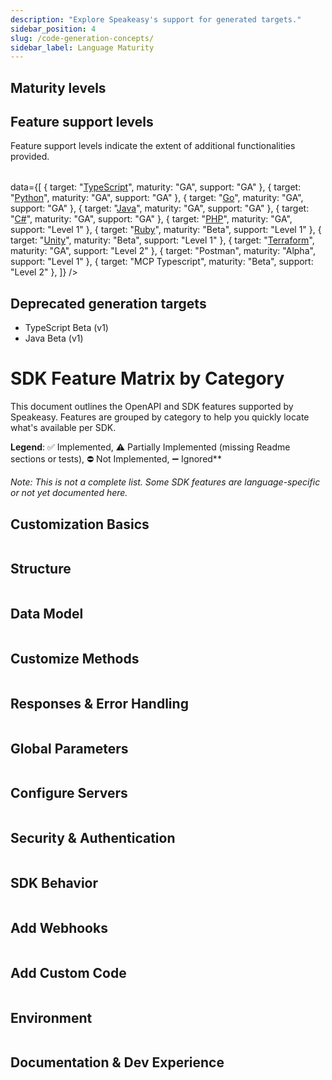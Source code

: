 ```yaml
---
description: "Explore Speakeasy's support for generated targets."
sidebar_position: 4
slug: /code-generation-concepts/
sidebar_label: Language Maturity
---
```




## Maturity levels

<Table
  data={[
    { level: "Alpha", description: "An early preview of upcoming features intended for gathering feedback. Alpha versions are less complete and likely to be unstable, with frequent updates and significant changes." },
    { level: "Beta", description: "A pre-release version that includes many features of GA but is still subject to significant modifications based on user feedback. The interface is considered stable enough for testing." },
    { level: "General availability (GA)", description: "A fully supported release that includes all functionalities altering the type interface from OpenAPI Specification keywords (for example, [oneOf](/docs/customize-sdks/oneof))." }
  ]}
  columns={[
    { key: "level", header: "Maturity level" },
    { key: "description", header: "Description" }
  ]}
/>

## Feature support levels

Feature support levels indicate the extent of additional functionalities provided.
<Table
 columns={[{key: "target", header: "Target"}, {key: "maturity", header: "Maturity level"}, {key: "support", header: "Feature support level"}]}

 data={[    { target: "[TypeScript](/docs/languages/typescript/methodology-ts)", maturity: "GA", support: "GA"    },
    { target: "[Python](/docs/languages/python/methodology-python)", maturity: "GA", support: "GA"    },
    { target: "[Go](/docs/languages/golang/methodology-go)", maturity: "GA", support: "GA"    },
    { target: "[Java](/docs/languages/java/methodology-java)", maturity: "GA", support: "GA"    },
    { target: "[C#](/docs/languages/csharp/methodology-csharp)", maturity: "GA", support: "GA"    },
    { target: "[PHP](/docs/languages/php/methodology-php)", maturity: "GA", support: "Level 1"    },
    { target: "[Ruby](/docs/languages/ruby/methodology-ruby)", maturity: "Beta", support: "Level 1"    },
    { target: "[Unity](/docs/languages/unity/methodology-unity)", maturity: "Beta", support: "Level 1"    },
    { target: "[Terraform](/docs/create-terraform)", maturity: "GA", support: "Level 2"    },
    { target: "Postman", maturity: "Alpha", support: "Level 1"    },
    { target: "MCP Typescript", maturity: "Beta", support: "Level 2"    },
  ]}
/>

## Deprecated generation targets

* TypeScript Beta (v1)
* Java Beta (v1)

# SDK Feature Matrix by Category

This document outlines the OpenAPI and SDK features supported by Speakeasy. Features are grouped by category to help you quickly locate what's available per SDK.

**Legend**: ✅ Implemented, ⚠️ Partially Implemented (missing Readme sections or tests), ⛔ Not Implemented, ➖ Ignored**

_Note: This is not a complete list. Some SDK features are language-specific or not yet documented here._

## Customization Basics

<Table
  columns={[{ key: "feature", header: "Feature" },
    { key: "typescript", header: "TypeScript" },
    { key: "python", header: "Python" },
    { key: "go", header: "Go" },
    { key: "java", header: "Java" },
    { key: "csharp", header: "C#" },
    { key: "php", header: "PHP" },
    { key: "ruby", header: "Ruby" },
    { key: "unity", header: "Unity" },
    { key: "terraform", header: "Terraform" },
    { key: "postman", header: "Postman" },
    { key: "mcp-typescript", header: "MCP Typescript" },
  ]}
  data={[
    { feature: "`callbacks`", typescript: "✅", python: "✅", go: "✅", java: "✅", csharp: "✅", php: "✅", ruby: "✅", unity: "✅", terraform: "✅", postman: "⛔", "mcp-typescript": "⛔" },
    { feature: "`core`", typescript: "✅", python: "✅", go: "✅", java: "✅", csharp: "✅", php: "✅", ruby: "✅", unity: "✅", terraform: "✅", postman: "✅", "mcp-typescript": "⚠️" },
  ]}
/>

## Structure

<Table
  columns={[{ key: "feature", header: "Feature" },
    { key: "typescript", header: "TypeScript" },
    { key: "python", header: "Python" },
    { key: "go", header: "Go" },
    { key: "java", header: "Java" },
    { key: "csharp", header: "C#" },
    { key: "php", header: "PHP" },
    { key: "ruby", header: "Ruby" },
    { key: "unity", header: "Unity" },
    { key: "terraform", header: "Terraform" },
    { key: "postman", header: "Postman" },
    { key: "mcp-typescript", header: "MCP Typescript" },
  ]}
  data={[
    { feature: "`groups`", typescript: "✅", python: "✅", go: "✅", java: "✅", csharp: "✅", php: "✅", ruby: "✅", unity: "✅", terraform: "✅", postman: "✅", "mcp-typescript": "⛔" },
    { feature: "`ignores`", typescript: "✅", python: "✅", go: "✅", java: "✅", csharp: "✅", php: "✅", ruby: "✅", unity: "✅", terraform: "✅", postman: "✅", "mcp-typescript": "✅" },
    { feature: "`includes`", typescript: "✅", python: "✅", go: "✅", java: "✅", csharp: "✅", php: "✅", ruby: "✅", unity: "✅", terraform: "✅", postman: "✅", "mcp-typescript": "⛔" },
    { feature: "`nameOverrides`", typescript: "✅", python: "✅", go: "✅", java: "✅", csharp: "✅", php: "✅", ruby: "✅", unity: "✅", terraform: "✅", postman: "✅", "mcp-typescript": "✅" },
    { feature: "`multiLevelTagging`", typescript: "✅", python: "✅", go: "✅", java: "✅", csharp: "✅", php: "✅", ruby: "✅", unity: "✅", terraform: "✅", postman: "✅", "mcp-typescript": "⛔" },
  ]}
/>

## Data Model

<Table
  columns={[{ key: "feature", header: "Feature" },
    { key: "typescript", header: "TypeScript" },
    { key: "python", header: "Python" },
    { key: "go", header: "Go" },
    { key: "java", header: "Java" },
    { key: "csharp", header: "C#" },
    { key: "php", header: "PHP" },
    { key: "ruby", header: "Ruby" },
    { key: "unity", header: "Unity" },
    { key: "terraform", header: "Terraform" },
    { key: "postman", header: "Postman" },
    { key: "mcp-typescript", header: "MCP Typescript" },
  ]}
  data={[
    { feature: "`disallowCircularRefs`", typescript: "⛔", python: "⛔", go: "⛔", java: "⛔", csharp: "⛔", php: "⛔", ruby: "⛔", unity: "⛔", terraform: "✅", postman: "⛔", "mcp-typescript": "⛔" },
    { feature: "`enums`", typescript: "✅", python: "✅", go: "✅", java: "✅", csharp: "✅", php: "✅", ruby: "✅", unity: "✅", terraform: "✅", postman: "✅", "mcp-typescript": "✅" },
    { feature: "`typeOverrides`", typescript: "✅", python: "✅", go: "✅", java: "✅", csharp: "✅", php: "✅", ruby: "✅", unity: "✅", terraform: "✅", postman: "✅", "mcp-typescript": "✅" },
    { feature: "`constsAndDefaults`", typescript: "✅", python: "✅", go: "✅", java: "✅", csharp: "✅", php: "✅", ruby: "✅", unity: "⛔", terraform: "✅", postman: "✅", "mcp-typescript": "✅" },
    { feature: "`nullables`", typescript: "✅", python: "✅", go: "✅", java: "✅", csharp: "✅", php: "✅", ruby: "✅", unity: "⛔", terraform: "⛔", postman: "⛔", "mcp-typescript": "✅" },
    { feature: "`unions`", typescript: "✅", python: "✅", go: "✅", java: "✅", csharp: "✅", php: "✅", ruby: "✅", unity: "✅", terraform: "✅", postman: "⛔", "mcp-typescript": "✅" },
    { feature: "`bigint`", typescript: "✅", python: "✅", go: "✅", java: "✅", csharp: "✅", php: "✅", ruby: "⛔", unity: "✅", terraform: "⛔", postman: "✅", "mcp-typescript": "✅" },
    { feature: "`decimal`", typescript: "✅", python: "✅", go: "✅", java: "✅", csharp: "✅", php: "✅", ruby: "⛔", unity: "✅", terraform: "⛔", postman: "✅", "mcp-typescript": "✅" },
    { feature: "`sets`", typescript: "⛔", python: "⛔", go: "⛔", java: "⛔", csharp: "⛔", php: "⛔", ruby: "⛔", unity: "⛔", terraform: "✅", postman: "⛔", "mcp-typescript": "⛔" },
    { feature: "`sliceUnions`", typescript: "✅", python: "✅", go: "✅", java: "✅", csharp: "✅", php: "✅", ruby: "⛔", unity: "⛔", terraform: "⛔", postman: "⛔", "mcp-typescript": "✅" },
    { feature: "`additionalProperties`", typescript: "✅", python: "✅", go: "✅", java: "✅", csharp: "✅", php: "✅", ruby: "✅", unity: "✅", terraform: "✅", postman: "⛔", "mcp-typescript": "✅" },
    { feature: "`openEnums`", typescript: "✅", python: "✅", go: "✅", java: "✅", csharp: "✅", php: "⛔", ruby: "⛔", unity: "⛔", terraform: "⛔", postman: "⛔", "mcp-typescript": "✅" },
  ]}
/>

## Customize Methods

<Table
  columns={[{ key: "feature", header: "Feature" },
    { key: "typescript", header: "TypeScript" },
    { key: "python", header: "Python" },
    { key: "go", header: "Go" },
    { key: "java", header: "Java" },
    { key: "csharp", header: "C#" },
    { key: "php", header: "PHP" },
    { key: "ruby", header: "Ruby" },
    { key: "unity", header: "Unity" },
    { key: "terraform", header: "Terraform" },
    { key: "postman", header: "Postman" },
    { key: "mcp-typescript", header: "MCP Typescript" },
  ]}
  data={[
    { feature: "`tagBasedOrdering`", typescript: "⛔", python: "⛔", go: "⛔", java: "⛔", csharp: "⛔", php: "⛔", ruby: "⛔", unity: "⛔", terraform: "⛔", postman: "⛔", "mcp-typescript": "⛔" },
    { feature: "`flattening`", typescript: "✅", python: "✅", go: "✅", java: "✅", csharp: "✅", php: "✅", ruby: "✅", unity: "✅", terraform: "✅", postman: "⛔", "mcp-typescript": "⛔" },
    { feature: "`methodSecurity`", typescript: "✅", python: "✅", go: "✅", java: "✅", csharp: "✅", php: "✅", ruby: "✅", unity: "✅", terraform: "✅", postman: "✅", "mcp-typescript": "✅" },
    { feature: "`methodServerURLs`", typescript: "✅", python: "✅", go: "✅", java: "✅", csharp: "✅", php: "✅", ruby: "✅", unity: "✅", terraform: "✅", postman: "✅", "mcp-typescript": "✅" },
    { feature: "`pagination`", typescript: "✅", python: "✅", go: "✅", java: "✅", csharp: "✅", php: "⚠️", ruby: "⚠️", unity: "⚠️", terraform: "✅", postman: "⛔", "mcp-typescript": "⛔" },
    { feature: "`retries`", typescript: "✅", python: "✅", go: "✅", java: "✅", csharp: "⚠️", php: "⚠️", ruby: "⚠️", unity: "⛔", terraform: "✅", postman: "⛔", "mcp-typescript": "⚠️" },
    { feature: "`defaultEnabledRetries`", typescript: "✅", python: "✅", go: "✅", java: "⛔", csharp: "⛔", php: "⛔", ruby: "⛔", unity: "⛔", terraform: "⛔", postman: "⛔", "mcp-typescript": "✅" },
    { feature: "`methodArguments`", typescript: "✅", python: "✅", go: "✅", java: "⛔", csharp: "✅", php: "✅", ruby: "✅", unity: "⛔", terraform: "✅", postman: "⛔", "mcp-typescript": "⛔" },
    { feature: "`urlBasedPagination`", typescript: "✅", python: "✅", go: "✅", java: "⛔", csharp: "⛔", php: "✅", ruby: "✅", unity: "⛔", terraform: "✅", postman: "⛔", "mcp-typescript": "⛔" },
  ]}
/>

## Responses & Error Handling

<Table
  columns={[{ key: "feature", header: "Feature" },
    { key: "typescript", header: "TypeScript" },
    { key: "python", header: "Python" },
    { key: "go", header: "Go" },
    { key: "java", header: "Java" },
    { key: "csharp", header: "C#" },
    { key: "php", header: "PHP" },
    { key: "ruby", header: "Ruby" },
    { key: "unity", header: "Unity" },
    { key: "terraform", header: "Terraform" },
    { key: "postman", header: "Postman" },
    { key: "mcp-typescript", header: "MCP Typescript" },
  ]}
  data={[
    { feature: "`getRequestBodies`", typescript: "⛔", python: "✅", go: "✅", java: "✅", csharp: "✅", php: "✅", ruby: "✅", unity: "✅", terraform: "✅", postman: "✅", "mcp-typescript": "⛔" },
    { feature: "`inputOutputModels`", typescript: "✅", python: "✅", go: "✅", java: "✅", csharp: "✅", php: "✅", ruby: "✅", unity: "✅", terraform: "✅", postman: "⛔", "mcp-typescript": "⛔" },
    { feature: "`errors`", typescript: "✅", python: "✅", go: "✅", java: "✅", csharp: "✅", php: "⚠️", ruby: "⚠️", unity: "✅", terraform: "⛔", postman: "✅", "mcp-typescript": "⛔" },
    { feature: "`enumUnions`", typescript: "✅", python: "✅", go: "⛔", java: "⛔", csharp: "⛔", php: "⛔", ruby: "⛔", unity: "⛔", terraform: "⛔", postman: "⛔", "mcp-typescript": "✅" },
    { feature: "`errorUnions`", typescript: "✅", python: "✅", go: "✅", java: "⛔", csharp: "✅", php: "✅", ruby: "⛔", unity: "⛔", terraform: "⛔", postman: "⛔", "mcp-typescript": "✅" },
    { feature: "`responseFormat`", typescript: "✅", python: "✅", go: "✅", java: "⛔", csharp: "✅", php: "✅", ruby: "✅", unity: "⛔", terraform: "⛔", postman: "⛔", "mcp-typescript": "✅" },
    { feature: "`jsonlResponses`", typescript: "✅", python: "✅", go: "✅", java: "✅", csharp: "⛔", php: "⛔", ruby: "⛔", unity: "⛔", terraform: "⛔", postman: "⛔", "mcp-typescript": "⛔" },
    { feature: "`uploadStreams`", typescript: "✅", python: "✅", go: "✅", java: "✅", csharp: "⛔", php: "⛔", ruby: "⛔", unity: "⛔", terraform: "⛔", postman: "⛔", "mcp-typescript": "⛔" },
  ]}
/>

## Global Parameters

<Table
  columns={[{ key: "feature", header: "Feature" },
    { key: "typescript", header: "TypeScript" },
    { key: "python", header: "Python" },
    { key: "go", header: "Go" },
    { key: "java", header: "Java" },
    { key: "csharp", header: "C#" },
    { key: "php", header: "PHP" },
    { key: "ruby", header: "Ruby" },
    { key: "unity", header: "Unity" },
    { key: "terraform", header: "Terraform" },
    { key: "postman", header: "Postman" },
    { key: "mcp-typescript", header: "MCP Typescript" },
  ]}
  data={[
    { feature: "`additionalDependencies`", typescript: "✅", python: "✅", go: "✅", java: "✅", csharp: "✅", php: "✅", ruby: "✅", unity: "⛔", terraform: "✅", postman: "⛔", "mcp-typescript": "✅" },
    { feature: "`deepObjectParams`", typescript: "✅", python: "✅", go: "✅", java: "⛔", csharp: "⛔", php: "✅", ruby: "⛔", unity: "⛔", terraform: "✅", postman: "⛔", "mcp-typescript": "✅" },
    { feature: "`acceptHeaders`", typescript: "✅", python: "✅", go: "✅", java: "✅", csharp: "⛔", php: "⛔", ruby: "⛔", unity: "⛔", terraform: "⛔", postman: "✅", "mcp-typescript": "✅" },
    { feature: "`allowReserved`", typescript: "⛔", python: "⛔", go: "⛔", java: "✅", csharp: "⛔", php: "⛔", ruby: "⛔", unity: "⛔", terraform: "⛔", postman: "⛔", "mcp-typescript": "⛔" },
  ]}
/>

## Configure Servers

<Table
  columns={[{ key: "feature", header: "Feature" },
    { key: "typescript", header: "TypeScript" },
    { key: "python", header: "Python" },
    { key: "go", header: "Go" },
    { key: "java", header: "Java" },
    { key: "csharp", header: "C#" },
    { key: "php", header: "PHP" },
    { key: "ruby", header: "Ruby" },
    { key: "unity", header: "Unity" },
    { key: "terraform", header: "Terraform" },
    { key: "postman", header: "Postman" },
    { key: "mcp-typescript", header: "MCP Typescript" },
  ]}
  data={[
    { feature: "`globalServerURLs`", typescript: "✅", python: "✅", go: "✅", java: "✅", csharp: "✅", php: "✅", ruby: "✅", unity: "✅", terraform: "✅", postman: "✅", "mcp-typescript": "⚠️" },
    { feature: "`globalSecurityFlattening`", typescript: "✅", python: "✅", go: "✅", java: "✅", csharp: "✅", php: "✅", ruby: "✅", unity: "⛔", terraform: "✅", postman: "⛔", "mcp-typescript": "⛔" },
    { feature: "`globals`", typescript: "✅", python: "✅", go: "✅", java: "✅", csharp: "✅", php: "✅", ruby: "✅", unity: "✅", terraform: "✅", postman: "✅", "mcp-typescript": "⚠️" },
    { feature: "`serverIDs`", typescript: "✅", python: "✅", go: "✅", java: "✅", csharp: "✅", php: "✅", ruby: "✅", unity: "✅", terraform: "✅", postman: "✅", "mcp-typescript": "✅" },
    { feature: "`serverEvents`", typescript: "✅", python: "✅", go: "✅", java: "⚠️", csharp: "⛔", php: "⛔", ruby: "⛔", unity: "⛔", terraform: "⛔", postman: "⛔", "mcp-typescript": "⛔" },
    { feature: "`serverEventsSentinels`", typescript: "✅", python: "✅", go: "✅", java: "⚠️", csharp: "⛔", php: "⛔", ruby: "⛔", unity: "⛔", terraform: "⛔", postman: "⛔", "mcp-typescript": "⛔" },
  ]}
/>

## Security & Authentication

<Table
  columns={[{ key: "feature", header: "Feature" },
    { key: "typescript", header: "TypeScript" },
    { key: "python", header: "Python" },
    { key: "go", header: "Go" },
    { key: "java", header: "Java" },
    { key: "csharp", header: "C#" },
    { key: "php", header: "PHP" },
    { key: "ruby", header: "Ruby" },
    { key: "unity", header: "Unity" },
    { key: "terraform", header: "Terraform" },
    { key: "postman", header: "Postman" },
    { key: "mcp-typescript", header: "MCP Typescript" },
  ]}
  data={[
    { feature: "`globalSecurity`", typescript: "✅", python: "✅", go: "✅", java: "✅", csharp: "✅", php: "✅", ruby: "✅", unity: "✅", terraform: "✅", postman: "✅", "mcp-typescript": "⚠️" },
    { feature: "`globalSecurityCallbacks`", typescript: "✅", python: "✅", go: "✅", java: "✅", csharp: "✅", php: "✅", ruby: "✅", unity: "⛔", terraform: "⛔", postman: "⛔", "mcp-typescript": "⛔" },
    { feature: "`deprecations`", typescript: "✅", python: "✅", go: "✅", java: "✅", csharp: "✅", php: "✅", ruby: "✅", unity: "✅", terraform: "✅", postman: "⛔", "mcp-typescript": "✅" },
    { feature: "`oauth2ClientCredentials`", typescript: "✅", python: "✅", go: "✅", java: "✅", csharp: "✅", php: "✅", ruby: "⛔", unity: "⛔", terraform: "✅", postman: "✅", "mcp-typescript": "✅" },
    { feature: "`oauth2Password`", typescript: "✅", python: "⛔", go: "✅", java: "✅", csharp: "⛔", php: "⛔", ruby: "⛔", unity: "⛔", terraform: "⛔", postman: "⛔", "mcp-typescript": "✅" },
    { feature: "`customSecuritySchemes`", typescript: "✅", python: "✅", go: "✅", java: "✅", csharp: "✅", php: "✅", ruby: "✅", unity: "⛔", terraform: "⛔", postman: "⛔", "mcp-typescript": "✅" },
  ]}
/>

## SDK Behavior

<Table
  columns={[{ key: "feature", header: "Feature" },
    { key: "typescript", header: "TypeScript" },
    { key: "python", header: "Python" },
    { key: "go", header: "Go" },
    { key: "java", header: "Java" },
    { key: "csharp", header: "C#" },
    { key: "php", header: "PHP" },
    { key: "ruby", header: "Ruby" },
    { key: "unity", header: "Unity" },
    { key: "terraform", header: "Terraform" },
    { key: "postman", header: "Postman" },
    { key: "mcp-typescript", header: "MCP Typescript" },
  ]}
  data={[
    { feature: "`downloadStreams`", typescript: "✅", python: "✅", go: "✅", java: "✅", csharp: "⛔", php: "⛔", ruby: "⛔", unity: "✅", terraform: "⛔", postman: "⛔", "mcp-typescript": "⛔" },
    { feature: "`stringNumberFormats`", typescript: "✅", python: "✅", go: "✅", java: "⛔", csharp: "⛔", php: "⛔", ruby: "⛔", unity: "⛔", terraform: "⛔", postman: "⛔", "mcp-typescript": "✅" },
    { feature: "`flatRequests`", typescript: "⛔", python: "✅", go: "⛔", java: "⛔", csharp: "⛔", php: "⛔", ruby: "⛔", unity: "⛔", terraform: "⛔", postman: "⛔", "mcp-typescript": "⛔" },
    { feature: "`operationTimeout`", typescript: "✅", python: "✅", go: "✅", java: "⛔", csharp: "⛔", php: "⛔", ruby: "✅", unity: "⛔", terraform: "⛔", postman: "⛔", "mcp-typescript": "✅" },
  ]}
/>

## Add Webhooks

<Table
  columns={[{ key: "feature", header: "Feature" },
    { key: "typescript", header: "TypeScript" },
    { key: "python", header: "Python" },
    { key: "go", header: "Go" },
    { key: "java", header: "Java" },
    { key: "csharp", header: "C#" },
    { key: "php", header: "PHP" },
    { key: "ruby", header: "Ruby" },
    { key: "unity", header: "Unity" },
    { key: "terraform", header: "Terraform" },
    { key: "postman", header: "Postman" },
    { key: "mcp-typescript", header: "MCP Typescript" },
  ]}
  data={[
    { feature: "`webhooks`", typescript: "✅", python: "✅", go: "✅", java: "✅", csharp: "✅", php: "✅", ruby: "✅", unity: "✅", terraform: "✅", postman: "⛔", "mcp-typescript": "⛔" },
    { feature: "`webhookHandlers`", typescript: "✅", python: "⛔", go: "⛔", java: "⛔", csharp: "⛔", php: "⛔", ruby: "⛔", unity: "⛔", terraform: "⛔", postman: "⛔", "mcp-typescript": "⛔" },
  ]}
/>

## Add Custom Code

<Table
  columns={[{ key: "feature", header: "Feature" },
    { key: "typescript", header: "TypeScript" },
    { key: "python", header: "Python" },
    { key: "go", header: "Go" },
    { key: "java", header: "Java" },
    { key: "csharp", header: "C#" },
    { key: "php", header: "PHP" },
    { key: "ruby", header: "Ruby" },
    { key: "unity", header: "Unity" },
    { key: "terraform", header: "Terraform" },
    { key: "postman", header: "Postman" },
    { key: "mcp-typescript", header: "MCP Typescript" },
  ]}
  data={[
    { feature: "`sdkHooks`", typescript: "✅", python: "✅", go: "✅", java: "✅", csharp: "✅", php: "✅", ruby: "✅", unity: "⛔", terraform: "✅", postman: "⛔", "mcp-typescript": "✅" },
    { feature: "`customCodeRegions`", typescript: "✅", python: "✅", go: "⛔", java: "✅", csharp: "⛔", php: "⛔", ruby: "⛔", unity: "⛔", terraform: "⛔", postman: "⛔", "mcp-typescript": "⛔" },
    { feature: "`mockServer`", typescript: "✅", python: "✅", go: "✅", java: "✅", csharp: "⛔", php: "⛔", ruby: "⛔", unity: "⛔", terraform: "⛔", postman: "⛔", "mcp-typescript": "⛔" },
  ]}
/>

## Environment

<Table
  columns={[{ key: "feature", header: "Feature" },
    { key: "typescript", header: "TypeScript" },
    { key: "python", header: "Python" },
    { key: "go", header: "Go" },
    { key: "java", header: "Java" },
    { key: "csharp", header: "C#" },
    { key: "php", header: "PHP" },
    { key: "ruby", header: "Ruby" },
    { key: "unity", header: "Unity" },
    { key: "terraform", header: "Terraform" },
    { key: "postman", header: "Postman" },
    { key: "mcp-typescript", header: "MCP Typescript" },
  ]}
  data={[
    { feature: "`hiddenGlobals`", typescript: "✅", python: "✅", go: "✅", java: "✅", csharp: "⛔", php: "⛔", ruby: "⛔", unity: "⛔", terraform: "✅", postman: "✅", "mcp-typescript": "✅" },
    { feature: "`configurableModuleName`", typescript: "⛔", python: "✅", go: "⛔", java: "⛔", csharp: "⛔", php: "⛔", ruby: "⛔", unity: "⛔", terraform: "⛔", postman: "⛔", "mcp-typescript": "⛔" },
    { feature: "`envVarGlobals`", typescript: "✅", python: "✅", go: "✅", java: "⛔", csharp: "⛔", php: "⛔", ruby: "⛔", unity: "⛔", terraform: "⛔", postman: "⛔", "mcp-typescript": "⛔" },
    { feature: "`envVarSecurityUsage`", typescript: "✅", python: "✅", go: "✅", java: "⛔", csharp: "⛔", php: "⛔", ruby: "⛔", unity: "⛔", terraform: "⛔", postman: "⛔", "mcp-typescript": "⛔" },
  ]}
/>

## Documentation & Dev Experience

<Table
  columns={[{ key: "feature", header: "Feature" },
    { key: "typescript", header: "TypeScript" },
    { key: "python", header: "Python" },
    { key: "go", header: "Go" },
    { key: "java", header: "Java" },
    { key: "csharp", header: "C#" },
    { key: "php", header: "PHP" },
    { key: "ruby", header: "Ruby" },
    { key: "unity", header: "Unity" },
    { key: "terraform", header: "Terraform" },
    { key: "postman", header: "Postman" },
    { key: "mcp-typescript", header: "MCP Typescript" },
  ]}
  data={[
    { feature: "`docs`", typescript: "✅", python: "✅", go: "✅", java: "✅", csharp: "✅", php: "✅", ruby: "✅", unity: "✅", terraform: "✅", postman: "✅", "mcp-typescript": "⛔" },
    { feature: "`examples`", typescript: "✅", python: "✅", go: "✅", java: "✅", csharp: "✅", php: "✅", ruby: "✅", unity: "✅", terraform: "✅", postman: "✅", "mcp-typescript": "⛔" },
    { feature: "`tests`", typescript: "✅", python: "✅", go: "✅", java: "✅", csharp: "⛔", php: "⛔", ruby: "⛔", unity: "⛔", terraform: "⛔", postman: "⛔", "mcp-typescript": "⛔" },
  ]}
/>

